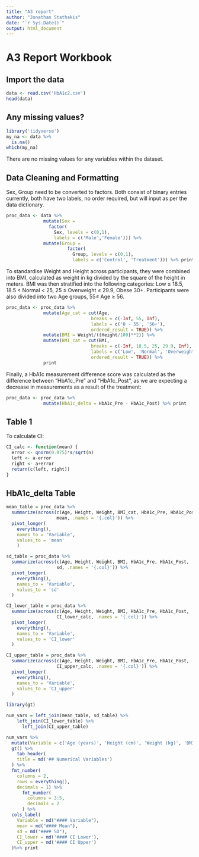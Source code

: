 ```yaml
---
title: "A3 report"
author: "Jonathan Stathakis"
date: "`r Sys.Date()`"
output: html_document
---
```


# A3 Report Workbook

## Import the data

```r
data <- read.csv('HbA1c2.csv')
head(data)
```

## Any missing values?

```r
library('tidyverse')
my_na <- data %>%
  is.na()
which(my_na)
```

There are no missing values for any variables within the dataset.

## Data Cleaning and Formatting

Sex, Group need to be converted to factors. Both consist of binary entries currently, both have two labels, no order required, but will input as per the data dictionary.

```r
proc_data <- data %>%
              mutate(Sex = 
                factor(
                  Sex, levels = c(0,1),
                  labels = c('Male','Female'))) %>%
              mutate(Group =
                       factor(
                         Group, levels = c(0,1),
                         labels = c('Control', 'Treatment'))) %>% print
```

To standardise Weight and Height across participants, they were combined into BMI, calculated as weight in kg divided by the square of the height in meters. BMI was then stratified into the following categories: Low $\leq$ 18.5, 18.5 \< Normal \< 25, 25 $\leq$ Overweight $\leq$ 29.9, Obese 30+. Participants were also divided into two Age groups, $55 \leq$ Age $\geq$ 56.

```r
proc_data <- proc_data %>%
              mutate(Age_cat = cut(Age,
                                breaks = c(-Inf, 55, Inf),
                                labels = c('0 - 55', '56+'),
                                ordered_result = TRUE)) %>%
              mutate(BMI = Weight/((Height/100)**2)) %>%
              mutate(BMI_cat = cut(BMI,
                                breaks = c(-Inf, 18.5, 25, 29.9, Inf),
                                labels = c('Low', 'Normal', 'Overweight', 'Obese'),
                                ordered_result = TRUE)) %>%
              print
```

Finally, a HbA1c measurement difference score was calculated as the difference between "HbA1c_Pre" and "HbA1c_Post", as we are expecting a decrease in measurements as a result of the treatment:

```r
proc_data <- proc_data %>%
              mutate(HbA1c_delta = HbA1c_Pre - HbA1c_Post) %>% print
```

## Table 1

To calculate CI:

```r
CI_calc <- function(mean) {
  error <- qnorm(0.975)*s/sqrt(n)
  left <- a-error
  right <- a+error
  return(c(left, right))
}
```

## HbA1c_delta Table

```r
mean_table = proc_data %>%
  summarize(across(c(Age, Height, Weight, BMI_cat, HbA1c_Pre, HbA1c_Post,  HbA1c_delta),
                   mean, .names = '{.col}')) %>% 
  pivot_longer(
    everything(),
    names_to = 'Variable',
    values_to = 'mean' 
    )

sd_table = proc_data %>%
  summarize(across(c(Age, Height, Weight, BMI, HbA1c_Pre, HbA1c_Post,  HbA1c_delta),
                   sd, .names = '{.col}')) %>%
  pivot_longer(
    everything(),
    names_to = 'Variable',
    values_to = 'sd'
  ) 

CI_lower_table = proc_data %>%
  summarize(across(c(Age, Height, Weight, BMI, HbA1c_Pre, HbA1c_Post,  HbA1c_delta),
                   CI_lower_calc, .names = '{.col}')) %>%
  pivot_longer(
    everything(),
    names_to = 'Variable',
    values_to = 'CI_lower'
  ) 

CI_upper_table = proc_data %>%
  summarize(across(c(Age, Height, Weight, BMI, HbA1c_Pre, HbA1c_Post,  HbA1c_delta),
                   CI_upper_calc, .names = '{.col}')) %>%
  pivot_longer(
    everything(),
    names_to = 'Variable',
    values_to = 'CI_upper'
  ) 

library(gt)

num_vars = left_join(mean_table, sd_table) %>%
    left_join(CI_lower_table) %>%
      left_join(CI_upper_table)

num_vars %>% 
  mutate(Variable = c('Age (years)', 'Height (cm)', 'Weight (kg)', 'BMI (kg/m^2)', 'HbA1c_Pre', 'HbA1c_Post', 'HbA1c_Delta')) %>%
  gt() %>%
    tab_header(
    title = md('## Numerical Variables')
  ) %>% 
  fmt_number(
    columns = 2,
    rows = everything(),
    decimals = 1) %>%
      fmt_number(
        columns = 3:5,
        decimals = 2
      ) %>% 
  cols_label(
    Variable = md("#### Variable"),
    mean = md("#### Mean"),
    sd = md("#### SD"),
    CI_lower = md('#### CI Lower'),
    CI_upper = md('#### CI Upper')
  )%>% print

```
